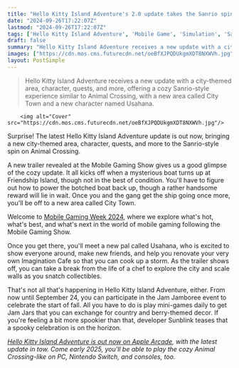 ```yaml
---
title: "Hello Kitty Island Adventure's 2.0 update takes the Sanrio spin on Animal Crossing-like to the city, and you can play it right now"
date: "2024-09-26T17:22:07Z"
lastmod: "2024-09-26T17:22:07Z"
tags: ['Hello Kitty Island Adventure', 'Mobile Game', 'Simulation', 'Sanrio', 'Animal Crossing', 'Apple Arcade', 'Update']
draft: false
summary: "Hello Kitty Island Adventure receives a new update with a city-themed area, character, quests, and more, offering a cozy Sanrio-style experience similar to Animal Crossing, with a new area called City Town and a new character named Usahana."
images: ["https://cdn.mos.cms.futurecdn.net/oeBfXJPQDUkgmXDT8NXWVh.jpg"]
layout: PostSimple
---
```

> Hello Kitty Island Adventure receives a new update with a city-themed area, character, quests, and more, offering a cozy Sanrio-style experience similar to Animal Crossing, with a new area called City Town and a new character named Usahana.


        <img alt="Cover" src="https://cdn.mos.cms.futurecdn.net/oeBfXJPQDUkgmXDT8NXWVh.jpg"/>
        
Surprise! The latest Hello Kitty Island Adventure update is out now, bringing a new city-themed area, character, quests, and more to the Sanrio-style spin on Animal Crossing.

A new trailer revealed at the Mobile Gaming Show gives us a good glimpse of the cozy update. It all kicks off when a mysterious boat turns up at Friendship Island, though not in the best of condition. You'll have to figure out how to power the botched boat back up, though a rather handsome reward will lie in wait. Once you and the gang get the ship going once more, you'll be off to a new area called City Town.



Welcome to [Mobile Gaming Week 2024](https://www.gamesradar.com/platforms/mobile-gaming/gamesradar-presents-mobile-gaming-week-2024/), where we explore what's hot, what's best, and what's next in the world of mobile gaming following the Mobile Gaming Show.

Once you get there, you'll meet a new pal called Usahana, who is excited to show everyone around, make new friends, and help you renovate your very own Imagination Cafe so that you can cook up a storm. As the trailer shows off, you can take a break from the life of a chef to explore the city and scale walls as you snatch collectibles.

That's not all that's happening in Hello Kitty Island Adventure, either. From now until September 24, you can participate in the Jam Jamboree event to celebrate the start of fall. All you have to do is play mini-games daily to get Jam Jars that you can exchange for country and berry-themed decor. If you're feeling a bit more spookier than that, developer Sunblink teases that a spooky celebration is on the horizon.

[<em>Hello Kitty Island Adventure is out now on Apple Arcade</em>](https://go.redirectingat.com/?id=92X1161492&xcust=grd_us_1040247735987117451&xs=1&url=https%3A%2F%2Fapps.apple.com%2Fus%2Fapp%2Fhello-kitty-island-adventure%2Fid1553505132&sref=https%3A%2F%2Fwww.gamesradar.com%2Fgames%2Fsimulation%2Fhello-kitty-island-adventures-20-update-takes-the-sanrio-spin-on-animal-crossing-like-to-the-city-and-you-can-play-it-right-now)*, with the latest update in tow. Come early 2025, you'll be able to play the cozy Animal Crossing-like on PC, Nintendo Switch, and consoles, too.*
        